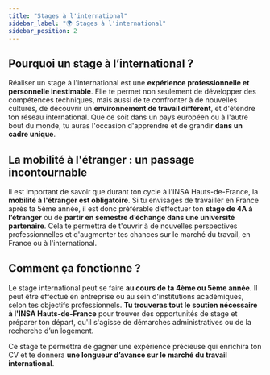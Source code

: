 ```yaml
---
title: "Stages à l'international"
sidebar_label: "🌍 Stages à l'international"
sidebar_position: 2
---
```


## Pourquoi un stage à l’international ?
Réaliser un stage à l'international est une **expérience professionnelle et personnelle inestimable**. Elle te permet non seulement de développer des compétences techniques, mais aussi de te confronter à de nouvelles cultures, de découvrir un **environnement de travail différent**, et d'étendre ton réseau international. Que ce soit dans un pays européen ou à l'autre bout du monde, tu auras l'occasion d'apprendre et de grandir **dans un cadre unique**.

## La mobilité à l'étranger : un passage incontournable

Il est important de savoir que durant ton cycle à l'INSA Hauts-de-France, la **mobilité à l'étranger est obligatoire**. Si tu envisages de travailler en France après ta 5ème année, il est donc préférable d’effectuer ton **stage de 4A à l’étranger** ou de **partir en semestre d’échange dans une université partenaire**. Cela te permettra de t'ouvrir à de nouvelles perspectives professionnelles et d'augmenter tes chances sur le marché du travail, en France ou à l'international.

## Comment ça fonctionne ?

Le stage international peut se faire **au cours de ta 4ème ou 5ème année**. Il peut être effectué en entreprise ou au sein d'institutions académiques, selon tes objectifs professionnels. **Tu trouveras tout le soutien nécessaire à l'INSA Hauts-de-France** pour trouver des opportunités de stage et préparer ton départ, qu'il s'agisse de démarches administratives ou de la recherche d’un logement.

Ce stage te permettra de gagner une expérience précieuse qui enrichira ton CV et te donnera **une longueur d’avance sur le marché du travail international**.